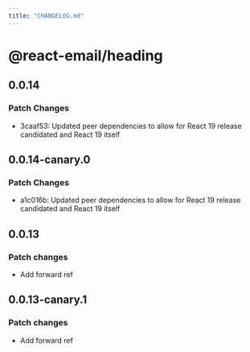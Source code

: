 ```yaml
---
title: "CHANGELOG.md"
---
```


# @react-email/heading

## 0.0.14

### Patch Changes

- 3caaf53: Updated peer dependencies to allow for React 19 release candidated and React 19 itself

## 0.0.14-canary.0

### Patch Changes

- a1c016b: Updated peer dependencies to allow for React 19 release candidated and React 19 itself

## 0.0.13

### Patch changes

- Add forward ref

## 0.0.13-canary.1

### Patch changes

- Add forward ref
